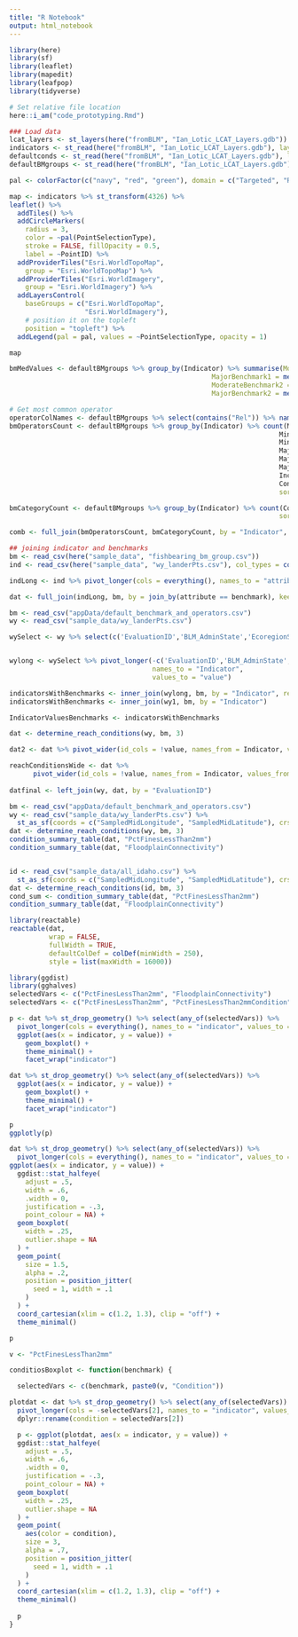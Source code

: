 ---
title: "R Notebook"
output: html_notebook
---

```{r}

library(here)
library(sf)
library(leaflet)
library(mapedit)
library(leafpop)
library(tidyverse)

# Set relative file location
here::i_am("code_prototyping.Rmd")

### Load data
lcat_layers <- st_layers(here("fromBLM", "Ian_Lotic_LCAT_Layers.gdb"))
indicators <- st_read(here("fromBLM", "Ian_Lotic_LCAT_Layers.gdb"), layer = "I_Indicators")
defaultconds <- st_read(here("fromBLM", "Ian_Lotic_LCAT_Layers.gdb"), layer = "A_DefaultConditions") %>% as.data.frame()
defaultBMgroups <- st_read(here("fromBLM", "Ian_Lotic_LCAT_Layers.gdb"), layer = "A_DefaultBenchmarkGroups") %>% as.data.frame()

pal <- colorFactor(c("navy", "red", "green"), domain = c("Targeted", "RandomGRTS", "RandomSystematic"))

map <- indicators %>% st_transform(4326) %>%
leaflet() %>%
  addTiles() %>%
  addCircleMarkers(
    radius = 3,
    color = ~pal(PointSelectionType),
    stroke = FALSE, fillOpacity = 0.5,
    label = ~PointID) %>%
  addProviderTiles("Esri.WorldTopoMap",
    group = "Esri.WorldTopoMap") %>%
  addProviderTiles("Esri.WorldImagery",
    group = "Esri.WorldImagery") %>%
  addLayersControl(
    baseGroups = c("Esri.WorldTopoMap",
                   "Esri.WorldImagery"),
    # position it on the topleft
    position = "topleft") %>%
  addLegend(pal = pal, values = ~PointSelectionType, opacity = 1)

map
```

```{r}

bmMedValues <- defaultBMgroups %>% group_by(Indicator) %>% summarise(ModerateBenchmark1 = median(ModerateBenchmark1, na.rm = TRUE),
                                                   MajorBenchmark1 = median(MajorBenchmark1, na.rm = TRUE),
                                                   ModerateBenchmark2 = median(ModerateBenchmark2, na.rm = TRUE),
                                                   MajorBenchmark2 = median(MajorBenchmark2, na.rm = TRUE)) 

# Get most common operator 
operatorColNames <- defaultBMgroups %>% select(contains("Rel")) %>% names()
bmOperatorsCount <- defaultBMgroups %>% group_by(Indicator) %>% count(MajorToModerateRel1, 
                                                                    MinimalToModerateRel1,
                                                                    MinimalToModerateRel2,
                                                                    MajorToModerateRel2,
                                                                    MajorToMinimalRel1,
                                                                    MajorToMinimalRel2,
                                                                    IncreaserDecreaser,
                                                                    ConditionCategoryNum,
                                                                    sort = FALSE)

bmCategoryCount <- defaultBMgroups %>% group_by(Indicator) %>% count(ConditionCategoryNum,
                                                                    sort = FALSE)

comb <- full_join(bmOperatorsCount, bmCategoryCount, by = "Indicator", keep = TRUE)

```


```{r}
## joining indicator and benchmarks
bm <- read_csv(here("sample_data", "fishbearing_bm_group.csv"))
ind <- read_csv(here("sample_data", "wy_landerPts.csv"), col_types = cols(.default = "c")) %>% head(1)

indLong <- ind %>% pivot_longer(cols = everything(), names_to = "attribute", values_to = "value")

dat <- full_join(indLong, bm, by = join_by(attribute == benchmark), keep = TRUE)

```

```{r}
bm <- read_csv("appData/default_benchmark_and_operators.csv")
wy <- read_csv("sample_data/wy_landerPts.csv")

wySelect <- wy %>% select(c('EvaluationID','BLM_AdminState','EcoregionStreamSize','ProtocolType','StreamOrder','SampledMidLatitude','SampledMidLongitude', bm$Indicator))


wylong <- wySelect %>% pivot_longer(-c('EvaluationID','BLM_AdminState','EcoregionStreamSize','ProtocolType','StreamOrder','SampledMidLatitude','SampledMidLongitude'), 
                                    names_to = "Indicator", 
                                    values_to = "value")

indicatorsWithBenchmarks <- inner_join(wylong, bm, by = "Indicator", relationship = "many-to-many")
indicatorsWithBenchmarks <- inner_join(wy1, bm, by = "Indicator")

IndicatorValuesBenchmarks <- indicatorsWithBenchmarks
```



```{r}
dat <- determine_reach_conditions(wy, bm, 3)

dat2 <- dat %>% pivot_wider(id_cols = !value, names_from = Indicator, values_from = Condition, names_glue = "{Indicator}{'Condition'}")

reachConditionsWide <- dat %>% 
      pivot_wider(id_cols = !value, names_from = Indicator, values_from = Condition, names_glue = "{Indicator}{'Condition'}")
    
datfinal <- left_join(wy, dat, by = "EvaluationID")


```


```{r}
bm <- read_csv("appData/default_benchmark_and_operators.csv")
wy <- read_csv("sample_data/wy_landerPts.csv") %>%
  st_as_sf(coords = c("SampledMidLongitude", "SampledMidLatitude"), crs = 4269)
dat <- determine_reach_conditions(wy, bm, 3)
condition_summary_table(dat, "PctFinesLessThan2mm")
condition_summary_table(dat, "FloodplainConnectivity")


id <- read_csv("sample_data/all_idaho.csv") %>%
  st_as_sf(coords = c("SampledMidLongitude", "SampledMidLatitude"), crs = 4269)
dat <- determine_reach_conditions(id, bm, 3)
cond_sum <- condition_summary_table(dat, "PctFinesLessThan2mm")
condition_summary_table(dat, "FloodplainConnectivity")

library(reactable)
reactable(dat,
          wrap = FALSE,
          fullWidth = TRUE,
          defaultColDef = colDef(minWidth = 250),
          style = list(maxWidth = 16000))

```


```{r}
library(ggdist)
library(gghalves)
selectedVars <- c("PctFinesLessThan2mm", "FloodplainConnectivity")
selectedVars <- c("PctFinesLessThan2mm", "PctFinesLessThan2mmCondition")

p <- dat %>% st_drop_geometry() %>% select(any_of(selectedVars)) %>%
  pivot_longer(cols = everything(), names_to = "indicator", values_to = "value") %>%
  ggplot(aes(x = indicator, y = value)) +
    geom_boxplot() +
    theme_minimal() +
    facet_wrap("indicator")

dat %>% st_drop_geometry() %>% select(any_of(selectedVars)) %>%
  ggplot(aes(x = indicator, y = value)) +
    geom_boxplot() +
    theme_minimal() +
    facet_wrap("indicator")

p
ggplotly(p)

dat %>% st_drop_geometry() %>% select(any_of(selectedVars)) %>%
  pivot_longer(cols = everything(), names_to = "indicator", values_to = "value") %>%
ggplot(aes(x = indicator, y = value)) + 
  ggdist::stat_halfeye(
    adjust = .5, 
    width = .6, 
    .width = 0, 
    justification = -.3, 
    point_colour = NA) + 
  geom_boxplot(
    width = .25, 
    outlier.shape = NA
  ) +
  geom_point(
    size = 1.5,
    alpha = .2,
    position = position_jitter(
      seed = 1, width = .1
    )
  ) + 
  coord_cartesian(xlim = c(1.2, 1.3), clip = "off") +
  theme_minimal()

p

v <- "PctFinesLessThan2mm"

conditiosBoxplot <- function(benchmark) {

  selectedVars <- c(benchmark, paste0(v, "Condition"))

plotdat <- dat %>% st_drop_geometry() %>% select(any_of(selectedVars)) %>%
  pivot_longer(cols = -selectedVars[2], names_to = "indicator", values_to = "value") %>%
  dplyr::rename(condition = selectedVars[2])

  p <- ggplot(plotdat, aes(x = indicator, y = value)) + 
  ggdist::stat_halfeye(
    adjust = .5, 
    width = .6, 
    .width = 0, 
    justification = -.3, 
    point_colour = NA) + 
  geom_boxplot(
    width = .25, 
    outlier.shape = NA
  ) +
  geom_point(
    aes(color = condition),
    size = 3,
    alpha = .7,
    position = position_jitter(
      seed = 1, width = .1
    )
  ) + 
  coord_cartesian(xlim = c(1.2, 1.3), clip = "off") +
  theme_minimal()
  
  p
}

```

